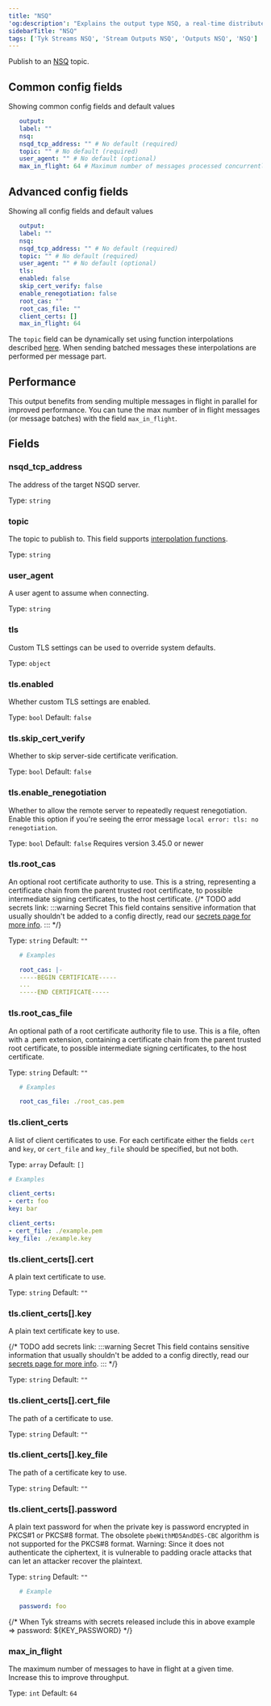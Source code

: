 ```yaml
---
title: "NSQ"
'og:description': "Explains the output type NSQ, a real-time distributed messaging platform"
sidebarTitle: "NSQ"
tags: ['Tyk Streams NSQ', 'Stream Outputs NSQ', 'Outputs NSQ', 'NSQ']
---
```


Publish to an [NSQ](https://nsq.io/) topic.


## Common config fields
Showing common config fields and default values

 ```yaml
    output:
    label: ""
    nsq:
    nsqd_tcp_address: "" # No default (required)
    topic: "" # No default (required)
    user_agent: "" # No default (optional)
    max_in_flight: 64 # Maximum number of messages processed concurrently
 ```

## Advanced config fields
Showing all config fields and default values

 ```yml
    output:
    label: ""
    nsq:
    nsqd_tcp_address: "" # No default (required)
    topic: "" # No default (required)
    user_agent: "" # No default (optional)
    tls:
    enabled: false
    skip_cert_verify: false
    enable_renegotiation: false
    root_cas: ""
    root_cas_file: ""
    client_certs: []
    max_in_flight: 64
 ```

The `topic` field can be dynamically set using function interpolations described [here](/product-stack/tyk-streaming/configuration/common-configuration/interpolation#bloblang-queries). When sending batched messages these interpolations are performed per message part.

## Performance

This output benefits from sending multiple messages in flight in parallel for improved performance. You can tune the max number of in flight messages (or message batches) with the field `max_in_flight`.

## Fields

### nsqd_tcp_address

The address of the target NSQD server.


Type: `string`

### topic

The topic to publish to.
This field supports [interpolation functions](/product-stack/tyk-streaming/configuration/common-configuration/interpolation#bloblang-queries).


Type: `string`

### user_agent

A user agent to assume when connecting.


Type: `string`

### tls

Custom TLS settings can be used to override system defaults.


Type: `object`

### tls.enabled

Whether custom TLS settings are enabled.


Type: `bool`
Default: `false`

### tls.skip_cert_verify

Whether to skip server-side certificate verification.


Type: `bool`
Default: `false`

### tls.enable_renegotiation

Whether to allow the remote server to repeatedly request renegotiation. Enable this option if you're seeing the error message `local error: tls: no renegotiation`.


Type: `bool`
Default: `false`
Requires version 3.45.0 or newer

### tls.root_cas

An optional root certificate authority to use. This is a string, representing a certificate chain from the parent trusted root certificate, to possible intermediate signing certificates, to the host certificate.
{/* TODO add secrets link:
:::warning Secret
This field contains sensitive information that usually shouldn't be added to a config directly, read our [secrets page for more info](/docs/configuration/secrets).
::: */}

Type: `string`
Default: `""`

```yaml
   # Examples

   root_cas: |-
   -----BEGIN CERTIFICATE-----
   ...
   -----END CERTIFICATE-----
```

### tls.root_cas_file

An optional path of a root certificate authority file to use. This is a file, often with a .pem extension, containing a certificate chain from the parent trusted root certificate, to possible intermediate signing certificates, to the host certificate.


Type: `string`
Default: `""`

```yaml
   # Examples

   root_cas_file: ./root_cas.pem
```

### tls.client_certs

A list of client certificates to use. For each certificate either the fields `cert` and `key`, or `cert_file` and `key_file` should be specified, but not both.


Type: `array`
Default: `[]`

```yaml
# Examples

client_certs:
- cert: foo
key: bar

client_certs:
- cert_file: ./example.pem
key_file: ./example.key
```

### tls.client_certs[].cert

A plain text certificate to use.


Type: `string`
Default: `""`

### tls.client_certs[].key

A plain text certificate key to use.

{/* TODO add secrets link:
:::warning Secret
This field contains sensitive information that usually shouldn't be added to a config directly, read our [secrets page for more info](/docs/configuration/secrets).
::: */}


Type: `string`
Default: `""`

### tls.client_certs[].cert_file

The path of a certificate to use.


Type: `string`
Default: `""`

### tls.client_certs[].key_file

The path of a certificate key to use.


Type: `string`
Default: `""`

### tls.client_certs[].password

A plain text password for when the private key is password encrypted in PKCS#1 or PKCS#8 format. The obsolete `pbeWithMD5AndDES-CBC` algorithm is not supported for the PKCS#8 format. Warning: Since it does not authenticate the ciphertext, it is vulnerable to padding oracle attacks that can let an attacker recover the plaintext.


Type: `string`
Default: `""`

```yaml
   # Example

   password: foo
```

{/* When Tyk streams with secrets released include this in above example => password: ${KEY_PASSWORD} */}

### max_in_flight

The maximum number of messages to have in flight at a given time. Increase this to improve throughput.


Type: `int`
Default: `64`

